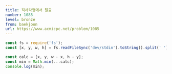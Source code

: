 ```yaml
---
title: 직사각형에서 탈출
number: 1085
level: bronze
from: baekjoon
url: https://www.acmicpc.net/problem/1085
---
```


```js
const fs = require('fs');
const [x, y, w, h] = fs.readFileSync('dev/stdin').toString().split(' ').map(Number);

const calc = [x, y, w - x, h - y];
const min = Math.min(...calc);
console.log(min);
```
